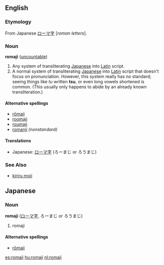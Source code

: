 {{wikipedia}}
{{rfc-auto}}
==English==
===Etymology===
From Japanese [[ローマ字]] [''roman letters''].

===Noun===
'''romaji''' ([[uncountable]])

# Any system of transliterating [[Japanese]] into [[Latin]] script.
# A normal system of transliterating [[Japanese]] into [[Latin]] script that doesn't focus on pronunciation. However, this system really has no standard; seeing things like ''tu'' written '''tsu''', or even long vowels shortened is common. (This usually only happens to abide by an already known transliteration.)

====Alternative spellings====
*[[rōmaji]]
*[[roomaji]]
*[[roumaji]]
*[[romanji]] ''(nonstandard)''

====Translations====
*Japanese: [[ローマ字]] (ろーまじ or ろうまじ)

===See Also===
*[[kiriru moji]]

==Japanese==
===Noun===
'''romaji''' ([[ローマ字]], ろーまじ or ろうまじ)

# romaji

====Alternative spellings====
*[[rōmaji]]

[[es:romaji]]
[[hu:romaji]]
[[nl:romaji]]